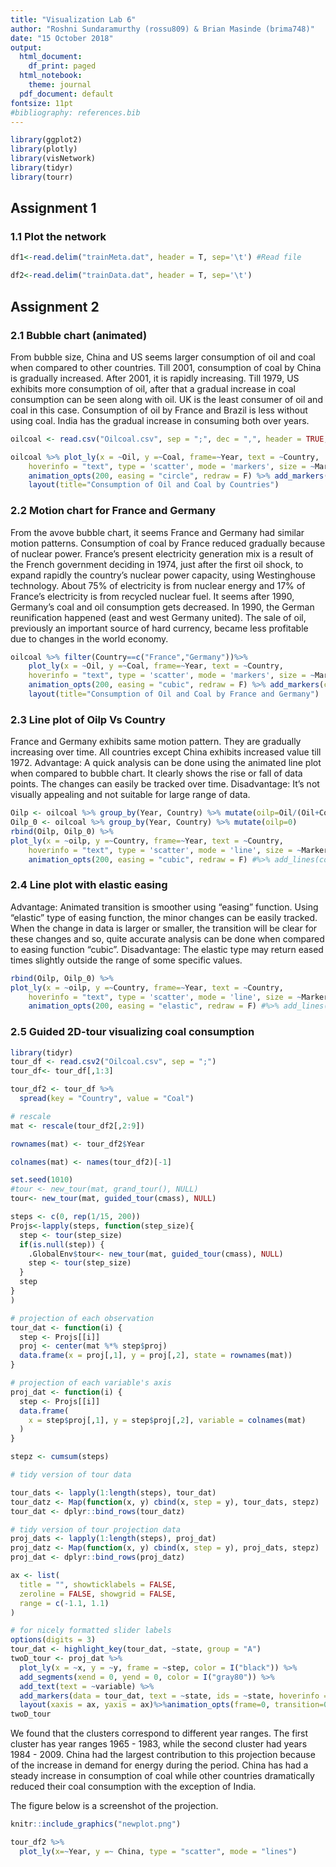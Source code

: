 ```yaml
---
title: "Visualization Lab 6"
author: "Roshni Sundaramurthy (rossu809) & Brian Masinde (brima748)"
date: "15 October 2018"
output:
  html_document:
    df_print: paged
  html_notebook:
    theme: journal
  pdf_document: default
fontsize: 11pt
#bibliography: references.bib
---
```


```r
library(ggplot2)
library(plotly)
library(visNetwork)
library(tidyr)
library(tourr)
```

## Assignment 1

### 1.1 Plot the network

```r
df1<-read.delim("trainMeta.dat", header = T, sep='\t') #Read file

df2<-read.delim("trainData.dat", header = T, sep='\t')
```

## Assignment 2

### 2.1 Bubble chart (animated)

From bubble size, China and US seems larger consumption of oil and coal when compared to other countries. Till 2001, consumption of coal by China is gradually increased. After 2001, it is rapidly increasing. Till 1979, US exhibits more consumption of oil, after that a gradual increase in coal consumption can be seen along with oil. UK is the least consumer of oil and coal in this case. Consumption of oil by France and Brazil is less without using coal. India has the gradual increase in consuming both over years.

```r
oilcoal <- read.csv("Oilcoal.csv", sep = ";", dec = ",", header = TRUE, row.names = NULL)

oilcoal %>% plot_ly(x = ~Oil, y =~Coal, frame=~Year, text = ~Country, 
    hoverinfo = "text", type = 'scatter', mode = 'markers', size = ~Marker.size) %>%
    animation_opts(200, easing = "circle", redraw = F) %>% add_markers(color=~Country) %>% 
    layout(title="Consumption of Oil and Coal by Countries")

```

### 2.2 Motion chart for France and Germany

From the avove bubble chart, it seems France and Germany had similar motion patterns. Consumption of coal by France reduced gradually because of nuclear power. France's present electricity generation mix is a result of the French government deciding in 1974, just after the first oil shock, to expand rapidly the country's nuclear power capacity, using Westinghouse technology. About 75% of electricity is from nuclear energy and 17% of France's electricity is from recycled nuclear fuel. It seems after 1990, Germany's coal and oil consumption gets decreased. In 1990, the German reunification happened (east and west Germany united). The sale of oil, previously an important source of hard currency, became less profitable due to changes in the world economy.
```r

oilcoal %>% filter(Country==c("France","Germany"))%>%
    plot_ly(x = ~Oil, y =~Coal, frame=~Year, text = ~Country, 
    hoverinfo = "text", type = 'scatter', mode = 'markers', size = ~Marker.size) %>%
    animation_opts(200, easing = "cubic", redraw = F) %>% add_markers(color=~Country) %>% 
    layout(title="Consumption of Oil and Coal by France and Germany")

```

### 2.3 Line plot of Oilp Vs Country

France and Germany exhibits same motion pattern. They are gradually increasing over time. All countries except China exhibits increased value till 1972.
Advantage: 
A quick analysis can be done using the animated line plot when compared to bubble chart. It clearly shows the rise or fall of data points. The changes can easily be tracked over time.
Disadvantage: 
It's not visually appealing and not suitable for large range of data.
```r
Oilp <- oilcoal %>% group_by(Year, Country) %>% mutate(oilp=Oil/(Oil+Coal))
Oilp_0 <- oilcoal %>% group_by(Year, Country) %>% mutate(oilp=0)
rbind(Oilp, Oilp_0) %>% 
plot_ly(x = ~oilp, y =~Country, frame=~Year, text = ~Country, 
    hoverinfo = "text", type = 'scatter', mode = 'line', size = ~Marker.size) %>%
    animation_opts(200, easing = "cubic", redraw = F) #%>% add_lines(color=~Country)

```

### 2.4 Line plot with elastic easing

Advantage:
Animated transition is smoother using "easing" function. Using "elastic" type of easing function, the minor changes can be easily tracked. When the change in data is larger or smaller, the transition will be clear for these changes and so, quite accurate analysis can be done when compared to easing function "cubic".
Disadvantage:
The elastic type may return eased times slightly outside the range of some specific values.

```r
rbind(Oilp, Oilp_0) %>% 
plot_ly(x = ~oilp, y =~Country, frame=~Year, text = ~Country, 
    hoverinfo = "text", type = 'scatter', mode = 'line', size = ~Marker.size) %>%
    animation_opts(200, easing = "elastic", redraw = F) #%>% add_lines(color=~Country)
```

### 2.5 Guided 2D-tour visualizing coal consumption

```r
library(tidyr)
tour_df <- read.csv2("Oilcoal.csv", sep = ";")
tour_df<- tour_df[,1:3]

tour_df2 <- tour_df %>% 
  spread(key = "Country", value = "Coal")

# rescale
mat <- rescale(tour_df2[,2:9])

rownames(mat) <- tour_df2$Year

colnames(mat) <- names(tour_df2)[-1]

```

```r
set.seed(1010)
#tour <- new_tour(mat, grand_tour(), NULL)
tour<- new_tour(mat, guided_tour(cmass), NULL)

steps <- c(0, rep(1/15, 200))
Projs<-lapply(steps, function(step_size){  
  step <- tour(step_size)
  if(is.null(step)) {
    .GlobalEnv$tour<- new_tour(mat, guided_tour(cmass), NULL)
    step <- tour(step_size)
  }
  step
}
)
```

```r
# projection of each observation
tour_dat <- function(i) {
  step <- Projs[[i]]
  proj <- center(mat %*% step$proj)
  data.frame(x = proj[,1], y = proj[,2], state = rownames(mat))
}

# projection of each variable's axis
proj_dat <- function(i) {
  step <- Projs[[i]]
  data.frame(
    x = step$proj[,1], y = step$proj[,2], variable = colnames(mat)
  )
}
```

```r
stepz <- cumsum(steps)

# tidy version of tour data

tour_dats <- lapply(1:length(steps), tour_dat)
tour_datz <- Map(function(x, y) cbind(x, step = y), tour_dats, stepz)
tour_dat <- dplyr::bind_rows(tour_datz)

# tidy version of tour projection data
proj_dats <- lapply(1:length(steps), proj_dat)
proj_datz <- Map(function(x, y) cbind(x, step = y), proj_dats, stepz)
proj_dat <- dplyr::bind_rows(proj_datz)

ax <- list(
  title = "", showticklabels = FALSE,
  zeroline = FALSE, showgrid = FALSE,
  range = c(-1.1, 1.1)
)
```

```r
# for nicely formatted slider labels
options(digits = 3)
tour_dat <- highlight_key(tour_dat, ~state, group = "A")
twoD_tour <- proj_dat %>%
  plot_ly(x = ~x, y = ~y, frame = ~step, color = I("black")) %>%
  add_segments(xend = 0, yend = 0, color = I("gray80")) %>%
  add_text(text = ~variable) %>%
  add_markers(data = tour_dat, text = ~state, ids = ~state, hoverinfo = "text") %>%
  layout(xaxis = ax, yaxis = ax)%>%animation_opts(frame=0, transition=0, redraw = F)
twoD_tour
```

We found that the clusters correspond to different year ranges. The first cluster has year ranges 1965 - 1983, while the second cluster had years 1984 - 2009. China had the largest contribution to this projection because of the increase in demand for energy during the period. China has had a steady increase in consumption of coal while other countries dramatically reduced their coal consumption with the exception of India.

The figure below is a screenshot of the projection.

```r
knitr::include_graphics("newplot.png")
```


```r

tour_df2 %>%
  plot_ly(x=~Year, y =~ China, type = "scatter", mode = "lines")
```




